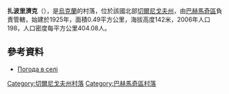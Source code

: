 {{coord|51|9|3|N|32|38|23|E|scale:100000|display=title}}

'''扎波里濟克'''（{{lang-uk|Запорізьке}}），是[[烏克蘭|烏克蘭]]的村落，位於該國北部[[切爾尼戈夫州|切爾尼戈夫州]]，由[[巴赫馬奇區|巴赫馬奇區]]負責管轄，始建於1925年，面積0.49平方公里，海拔高度142米，2006年人口198，人口密度每平方公里404.08人。

==參考資料==
*[http://weather.in.ua/ua/chernigovskaja/8495 Погода в селі] {{Wayback|url=http://weather.in.ua/ua/chernigovskaja/8495 |date=20160305185715 }}

[[Category:切爾尼戈夫州村落|Category:切爾尼戈夫州村落]]
[[Category:巴赫馬奇區村落|Category:巴赫馬奇區村落]]


{{Chernihiv-geo-stub}}